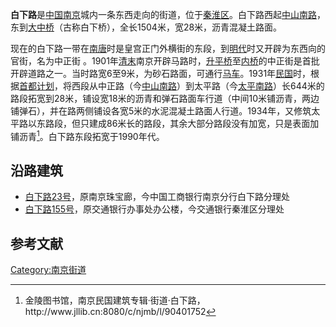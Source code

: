 {{Infobox Shanghai Road
|中文道路名称=白下路
|道路英文名=BAIXIALU
|走向1=西
|走向2=东
|走向1(E)=W
|走向2(E)=E
|图片=File:China & South Sea Bank Nanjing Branch, Apr 2021.jpg
|图片说明=位于白下路和[[太平南路_(南京)|太平南路]]路口的[[交通银行|交通银行]]大楼<br>（原[[中南银行南京分行旧址|中南银行南京分行]]）
|道路属性=市区道路
|道路总长度=1.5
|车速限制=
|行车线数量=4
|所在地区=[[秦淮区|秦淮区]]
|起点=[[建邺路_(南京)|建邺路]]、[[中山南路_(南京)|中山南路]]路口
|终点=[[大中桥|大中桥]]
|道路命名日期=
|命名缘由=
|道路旧名=
|道路动工日期=
|通车日期=
|路段主要建筑=[[交通银行|交通银行]]大楼（原[[中南银行南京分行旧址|中南银行南京分行]]）
|收费=
}}
'''白下路'''是[[中国|中国]][[南京|南京]]城内一条东西走向的街道，位于[[秦淮区|秦淮区]]。白下路西起[[中山南路|中山南路]]，东到[[大中桥|大中桥]]（古称白下桥），全长1504米，宽28米，沥青混凝土路面。

现在的白下路一带在[[南唐|南唐]]时是皇宫正门外横街的东段，到[[明代|明代]]时又开辟为东西向的官街，名为中正街<!-- 、昇平桥、珠宝廊等 -->。1901年[[清朝|清末]]南京开辟马路时，[[升平桥|升平桥]]至[[内桥|内桥]]的中正街是首批开辟道路之一。当时路宽6至9米，为砂石路面，可通行[[马车|马车]]。1931年[[中華民國|民国]]时，根据[[首都计划|首都计划]]，将西段从中正路（今[[中山南路|中山南路]]）到太平路（今[[太平南路_(南京)|太平南路]]）长644米的路段拓宽到28米，铺设宽18米的沥青和弹石路面车行道（中间10米铺沥青，两边铺弹石），并在路两侧铺设各宽5米的水泥混凝土路面人行道。1934年，又修筑太平路以东路段，但只建成86米长的路段，其余大部分路段没有加宽，只是表面加铺沥青<ref>金陵图书馆，南京民国建筑专辑·街道·白下路，http://www.jllib.cn:8080/c/njmb/l/90401752{{dead link|date=2018年3月 |bot=InternetArchiveBot |fix-attempted=yes }}</ref>。白下路东段拓宽于1990年代。

== 沿路建筑 ==

*[[中国银行南京分行旧址_(白下路)|白下路23号]]，原南京珠宝廊，今中国工商银行南京分行白下路分理处
*[[中南银行南京分行旧址|白下路155号]]，原交通银行办事处办公楼，今交通银行秦淮区分理处

==参考文献==
<div class="references-small">
<references />
</div>

{{首都干路定名图}}
[[Category:南京街道|Category:南京街道]]